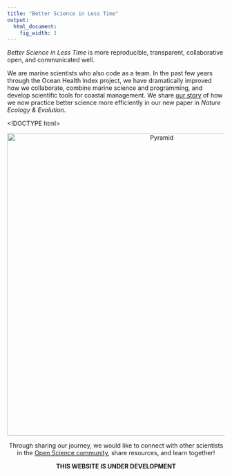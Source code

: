 ```yaml
---
title: "Better Science in Less Time"
output:
  html_document:
    fig_width: 1
---
```


_Better Science in Less Time_ is more reproducible, transparent, collaborative open, and communicated well.  

We are marine scientists who also code as a team. In the past few years through the Ocean Health Index project, we have dramatically improved how we collaborate, combine marine science and programming, and develop scientific tools for coastal management. We share [our story](/our_story) of how we now practice better science more efficiently in our new paper in *Nature Ecology & Evolution*. 


<!--- SCREENSHOT OF NATURE PAPER, link to the paper - dummy placeholder - the image didn't show up properly, but linking works  --->

<!DOCTYPE html>
<html>
<body>

<p>
<a href="http://ohi-science.org/">

<center><img src="https://docs.google.com/drawings/d/1r-s7kWnz70GkWHCV_3_mo5RebDcf0ZhPGvi6WFPzAR8/pub?w=960&h=600" alt="Pyramid" width="700" height="700" border="0"><center>

</a>
</p>

</body>
</html>


Through sharing our journey, we would like to connect with other scientists in the [Open Science community](link to resources and community page), share resources, and learn together!

**THIS WEBSITE IS UNDER DEVELOPMENT**

<br>
<br>


<!---

TODO Julie: add footer with logo, see _footer.Rmd
<br>
<br>
[<img src="https://docs.google.com/drawings/d/1633uvIYgsBhiKBddQAaTlvYDJgOK1uiDB6wkooNyhFc/pub?w=576&h=240" width="150px">](http://ohi-science.org)  

[ohi-science.org home](http://ohi-science.org)

--->
